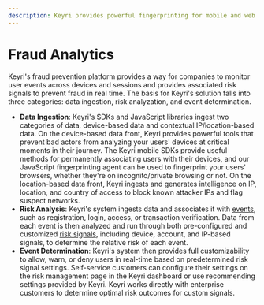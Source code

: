 ```yaml
---
description: Keyri provides powerful fingerprinting for mobile and web applications
---
```


# Fraud Analytics

Keyri's fraud prevention platform provides a way for companies to monitor user events across devices and sessions and provides associated risk signals to prevent fraud in real time. The basis for Keyri's solution falls into three categories: data ingestion, risk analyzation, and event determination.

- **Data Ingestion**: Keyri's SDKs and JavaScript libraries ingest two categories of data, device-based data and contextual IP/location-based data. On the device-based data front, Keyri provides powerful tools that prevent bad actors from analyzing your users' devices at critical moments in their journey. The Keyri mobile SDKs provide useful methods for permanently associating users with their devices, and our JavaScript fingerprinting agent can be used to fingerprint your users' browsers, whether they're on incognito/private browsing or not. On the location-based data front, Keyri ingests and generates intelligence on IP, location, and country of access to block known attacker IPs and flag suspect networks.
- **Risk Analysis**: Keyri's system ingests data and associates it with [events](/device-fingerprinting/events), such as registration, login, access, or transaction verification. Data from each event is then analyzed and run through both pre-configured and customized [risk signals](/device-fingerprinting/risk-signals), including device, account, and IP-based signals, to determine the relative risk of each event.
- **Event Determination**: Keyri's system then provides full customizability to allow, warn, or deny users in real-time based on predetermined risk signal settings. Self-service customers can configure their settings on the risk management page in the Keyri dashboard or use recommending settings provided by Keyri. Keyri works directly with enterprise customers to determine optimal risk outcomes for custom signals.
